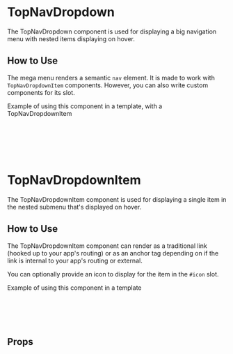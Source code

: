 
<Meta of={TopNavDropdownStories} />

# TopNavDropdown

The TopNavDropdown component is used for displaying a big navigation menu with nested items displaying on hover.

<Canvas of={Primary} />

## How to Use

The mega menu renders a semantic `nav` element. It is made to work with `TopNavDropdownItem` components. However, you can also write custom components for its slot.

Example of using this component in a template, with a TopNavDropdownItem

```html
<TopNavDropdown title="Resources" navKey="">
  <TopNavDropdownItem to="/settings/main/account">
    Settings
  </TopNavDropdownItem>
</TopNavDropdown>
```

# TopNavDropdownItem

The TopNavDropdownItem component is used for displaying a single item in the nested submenu that's displayed on hover.

<Canvas of={Item} />

## How to Use

The TopNavDropdownItem component can render as a traditional link (hooked up to your app's routing) or as an anchor tag depending on if the link is internal to your app's routing or external.

You can optionally provide an icon to display for the item in the `#icon` slot.

Example of using this component in a template

```html
<TopNavDropdownItem to="/overview" navKey="">
  <template #icon> <Signal /> </template>
  API Status
</TopNavDropdownItem>
```

## Props

<ArgTypes story={PRIMARY_STORY} />
